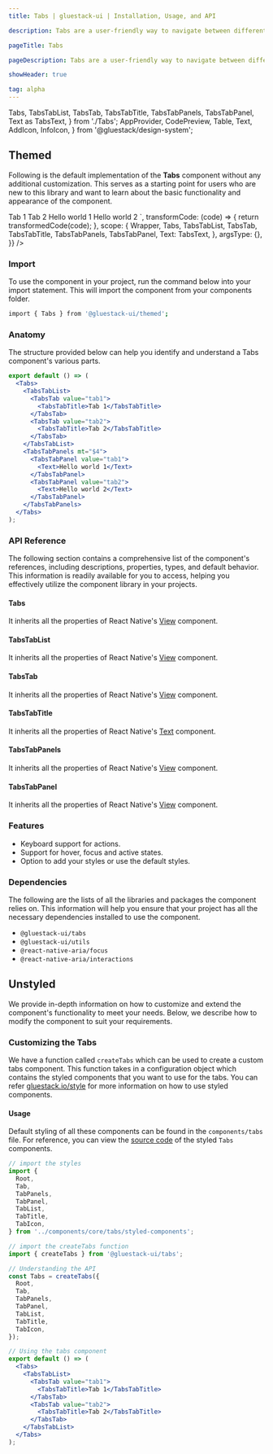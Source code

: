 ```yaml
---
title: Tabs | gluestack-ui | Installation, Usage, and API

description: Tabs are a user-friendly way to navigate between different sections or pages of a website or application, providing a clear and organized layout for easy access. They also allow for quick and efficient switching between views.

pageTitle: Tabs

pageDescription: Tabs are a user-friendly way to navigate between different sections or pages of a website or application, providing a clear and organized layout for easy access. They also allow for quick and efficient switching between views.

showHeader: true

tag: alpha
---
```



<Meta title="components/Disclosure/TabsOld" />

  Tabs,
  TabsTabList,
  TabsTab,
  TabsTabTitle,
  TabsTabPanels,
  TabsTabPanel,
  Text as TabsText,
} from './Tabs';
  AppProvider,
  CodePreview,
  Table,
  Text,
  AddIcon,
  InfoIcon,
} from '@gluestack/design-system';


## Themed

Following is the default implementation of the **Tabs** component without any additional customization. This serves as a starting point for users who are new to this library and want to learn about the basic functionality and appearance of the component.

<AppProvider>
  <CodePreview
    showComponentRenderer={true}
    showArgsController={false}
    metaData={{
      code: `
<Tabs w="$full" value="tab1">
  <TabsTabList>
    <TabsTab value="tab1">
      <TabsTabTitle>Tab 1</TabsTabTitle>
    </TabsTab>
    <TabsTab value="tab2">
      <TabsTabTitle>Tab 2</TabsTabTitle>
    </TabsTab>
  </TabsTabList>
  <TabsTabPanels mt="$4">
    <TabsTabPanel value="tab1">
      <Text>Hello world 1</Text>
    </TabsTabPanel>
    <TabsTabPanel value="tab2">
      <Text>Hello world 2</Text>
    </TabsTabPanel>
  </TabsTabPanels>
</Tabs>
`,
      transformCode: (code) => {
        return transformedCode(code);
      },
      scope: {
        Wrapper,
        Tabs,
        TabsTabList,
        TabsTab,
        TabsTabTitle,
        TabsTabPanels,
        TabsTabPanel,
        Text: TabsText,
      },
      argsType: {},
    }}
  />
</AppProvider>

<br />

### Import

To use the component in your project, run the command below into your import statement. This will import the component from your components folder.

```bash
import { Tabs } from '@gluestack-ui/themed';
```

### Anatomy

The structure provided below can help you identify and understand a Tabs component's various parts.

```jsx
export default () => (
  <Tabs>
    <TabsTabList>
      <TabsTab value="tab1">
        <TabsTabTitle>Tab 1</TabsTabTitle>
      </TabsTab>
      <TabsTab value="tab2">
        <TabsTabTitle>Tab 2</TabsTabTitle>
      </TabsTab>
    </TabsTabList>
    <TabsTabPanels mt="$4">
      <TabsTabPanel value="tab1">
        <Text>Hello world 1</Text>
      </TabsTabPanel>
      <TabsTabPanel value="tab2">
        <Text>Hello world 2</Text>
      </TabsTabPanel>
    </TabsTabPanels>
  </Tabs>
);
```

### API Reference

The following section contains a comprehensive list of the component's references, including descriptions, properties, types, and default behavior. This information is readily available for you to access, helping you effectively utilize the component library in your projects.

#### Tabs

It inherits all the properties of React Native's [View](https://reactnative.dev/docs/view) component.

#### TabsTabList

It inherits all the properties of React Native's [View](https://reactnative.dev/docs/view) component.

#### TabsTab

It inherits all the properties of React Native's [View](https://reactnative.dev/docs/view) component.

#### TabsTabTitle

It inherits all the properties of React Native's [Text](https://reactnative.dev/docs/view) component.

#### TabsTabPanels

It inherits all the properties of React Native's [View](https://reactnative.dev/docs/view) component.

#### TabsTabPanel

It inherits all the properties of React Native's [View](https://reactnative.dev/docs/view) component.

### Features

- Keyboard support for actions.
- Support for hover, focus and active states.
- Option to add your styles or use the default styles.

### Dependencies

The following are the lists of all the libraries and packages the component relies on. This information will help you ensure that your project has all the necessary dependencies installed to use the component.

- `@gluestack-ui/tabs`
- `@gluestack-ui/utils`
- `@react-native-aria/focus`
- `@react-native-aria/interactions`

## Unstyled

We provide in-depth information on how to customize and extend the component's functionality to meet your needs. Below, we describe how to modify the component to suit your requirements.

### Customizing the Tabs

We have a function called `createTabs` which can be used to create a custom tabs component. This function takes in a configuration object which contains the styled components that you want to use for the tabs. You can refer [gluestack.io/style](/style) for more information on how to use styled components.

#### Usage

Default styling of all these components can be found in the `components/tabs` file. For reference, you can view the [source code](https://github.com/gluestack/gluestack-ui/blob/main/packages/themed/src/components/Tabs) of the styled `Tabs` components.

```jsx
// import the styles
import {
  Root,
  Tab,
  TabPanels,
  TabPanel,
  TabList,
  TabTitle,
  TabIcon,
} from '../components/core/tabs/styled-components';

// import the createTabs function
import { createTabs } from '@gluestack-ui/tabs';

// Understanding the API
const Tabs = createTabs({
  Root,
  Tab,
  TabPanels,
  TabPanel,
  TabList,
  TabTitle,
  TabIcon,
});

// Using the tabs component
export default () => (
  <Tabs>
    <TabsTabList>
      <TabsTab value="tab1">
        <TabsTabTitle>Tab 1</TabsTabTitle>
      </TabsTab>
      <TabsTab value="tab2">
        <TabsTabTitle>Tab 2</TabsTabTitle>
      </TabsTab>
    </TabsTabList>
  </Tabs>
);
```
